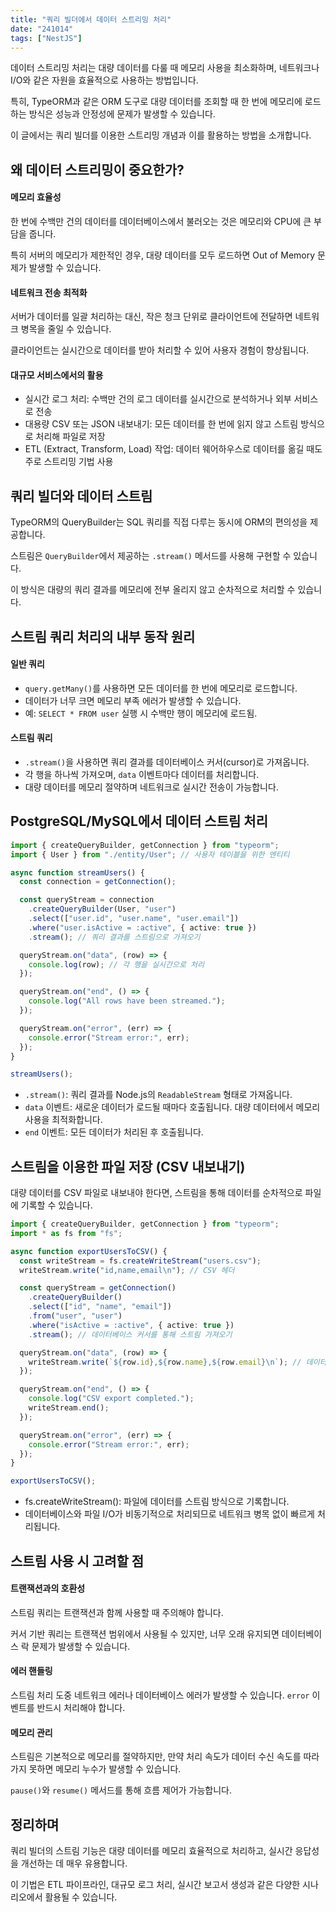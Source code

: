 ```yaml
---
title: "쿼리 빌더에서 데이터 스트리밍 처리"
date: "241014"
tags: ["NestJS"]
---
```


데이터 스트리밍 처리는 대량 데이터를 다룰 때 메모리 사용을 최소화하며, 네트워크나 I/O와 같은 자원을 효율적으로 사용하는 방법입니다.

특히, TypeORM과 같은 ORM 도구로 대량 데이터를 조회할 때 한 번에 메모리에 로드하는 방식은 성능과 안정성에 문제가 발생할 수 있습니다.

이 글에서는 쿼리 빌더를 이용한 스트리밍 개념과 이를 활용하는 방법을 소개합니다.

## 왜 데이터 스트리밍이 중요한가?

#### 메모리 효율성

한 번에 수백만 건의 데이터를 데이터베이스에서 불러오는 것은 메모리와 CPU에 큰 부담을 줍니다.

특히 서버의 메모리가 제한적인 경우, 대량 데이터를 모두 로드하면 Out of Memory 문제가 발생할 수 있습니다.

#### 네트워크 전송 최적화

서버가 데이터를 일괄 처리하는 대신, 작은 청크 단위로 클라이언트에 전달하면 네트워크 병목을 줄일 수 있습니다.

클라이언트는 실시간으로 데이터를 받아 처리할 수 있어 사용자 경험이 향상됩니다.

#### 대규모 서비스에서의 활용

- 실시간 로그 처리: 수백만 건의 로그 데이터를 실시간으로 분석하거나 외부 서비스로 전송
- 대용량 CSV 또는 JSON 내보내기: 모든 데이터를 한 번에 읽지 않고 스트림 방식으로 처리해 파일로 저장
- ETL (Extract, Transform, Load) 작업: 데이터 웨어하우스로 데이터를 옮길 때도 주로 스트리밍 기법 사용

## 쿼리 빌더와 데이터 스트림

TypeORM의 QueryBuilder는 SQL 쿼리를 직접 다루는 동시에 ORM의 편의성을 제공합니다.

스트림은 `QueryBuilder`에서 제공하는 `.stream()` 메서드를 사용해 구현할 수 있습니다.

이 방식은 대량의 쿼리 결과를 메모리에 전부 올리지 않고 순차적으로 처리할 수 있습니다.

## 스트림 쿼리 처리의 내부 동작 원리

#### 일반 쿼리

- `query.getMany()`를 사용하면 모든 데이터를 한 번에 메모리로 로드합니다.
- 데이터가 너무 크면 메모리 부족 에러가 발생할 수 있습니다.
- 예: `SELECT * FROM user` 실행 시 수백만 행이 메모리에 로드됨.

#### 스트림 쿼리

- `.stream()`을 사용하면 쿼리 결과를 데이터베이스 커서(cursor)로 가져옵니다.
- 각 행을 하나씩 가져오며, `data` 이벤트마다 데이터를 처리합니다.
- 대량 데이터를 메모리 절약하며 네트워크로 실시간 전송이 가능합니다.

## PostgreSQL/MySQL에서 데이터 스트림 처리

```ts
import { createQueryBuilder, getConnection } from "typeorm";
import { User } from "./entity/User"; // 사용자 테이블을 위한 엔티티

async function streamUsers() {
  const connection = getConnection();

  const queryStream = connection
    .createQueryBuilder(User, "user")
    .select(["user.id", "user.name", "user.email"])
    .where("user.isActive = :active", { active: true })
    .stream(); // 쿼리 결과를 스트림으로 가져오기

  queryStream.on("data", (row) => {
    console.log(row); // 각 행을 실시간으로 처리
  });

  queryStream.on("end", () => {
    console.log("All rows have been streamed.");
  });

  queryStream.on("error", (err) => {
    console.error("Stream error:", err);
  });
}

streamUsers();
```

- `.stream()`: 쿼리 결과를 Node.js의 `ReadableStream` 형태로 가져옵니다.
- `data` 이벤트: 새로운 데이터가 로드될 때마다 호출됩니다. 대량 데이터에서 메모리 사용을 최적화합니다.
- `end` 이벤트: 모든 데이터가 처리된 후 호출됩니다.

## 스트림을 이용한 파일 저장 (CSV 내보내기)

대량 데이터를 CSV 파일로 내보내야 한다면, 스트림을 통해 데이터를 순차적으로 파일에 기록할 수 있습니다.

```ts
import { createQueryBuilder, getConnection } from "typeorm";
import * as fs from "fs";

async function exportUsersToCSV() {
  const writeStream = fs.createWriteStream("users.csv");
  writeStream.write("id,name,email\n"); // CSV 헤더

  const queryStream = getConnection()
    .createQueryBuilder()
    .select(["id", "name", "email"])
    .from("user", "user")
    .where("isActive = :active", { active: true })
    .stream(); // 데이터베이스 커서를 통해 스트림 가져오기

  queryStream.on("data", (row) => {
    writeStream.write(`${row.id},${row.name},${row.email}\n`); // 데이터 기록
  });

  queryStream.on("end", () => {
    console.log("CSV export completed.");
    writeStream.end();
  });

  queryStream.on("error", (err) => {
    console.error("Stream error:", err);
  });
}

exportUsersToCSV();
```

- fs.createWriteStream(): 파일에 데이터를 스트림 방식으로 기록합니다.
- 데이터베이스와 파일 I/O가 비동기적으로 처리되므로 네트워크 병목 없이 빠르게 처리됩니다.

## 스트림 사용 시 고려할 점

#### 트랜잭션과의 호환성

스트림 쿼리는 트랜잭션과 함께 사용할 때 주의해야 합니다.

커서 기반 쿼리는 트랜잭션 범위에서 사용될 수 있지만, 너무 오래 유지되면 데이터베이스 락 문제가 발생할 수 있습니다.

#### 에러 핸들링

스트림 처리 도중 네트워크 에러나 데이터베이스 에러가 발생할 수 있습니다. `error` 이벤트를 반드시 처리해야 합니다.

#### 메모리 관리

스트림은 기본적으로 메모리를 절약하지만, 만약 처리 속도가 데이터 수신 속도를 따라가지 못하면 메모리 누수가 발생할 수 있습니다.

`pause()`와 `resume()` 메서드를 통해 흐름 제어가 가능합니다.

## 정리하며

쿼리 빌더의 스트림 기능은 대량 데이터를 메모리 효율적으로 처리하고, 실시간 응답성을 개선하는 데 매우 유용합니다.

이 기법은 ETL 파이프라인, 대규모 로그 처리, 실시간 보고서 생성과 같은 다양한 시나리오에서 활용될 수 있습니다.
